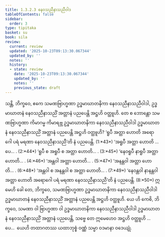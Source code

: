 ```yaml
---
title: 1.3.2.3 နေဝသညီနာသညီဝါဒ
tableOfContents: false
sidebar:
  order: 3
type: tipitaka
basket: su
book: sila
review:
  current: review
  updated: '2025-10-23T09:13:30.067344'
  updated_by: ''
  notes: ''
  history:
  - state: review
    date: '2025-10-23T09:13:30.067344'
    updated_by: ''
    notes: ''
    previous_state: draft
---
```



<ReviewStatus review={frontmatter.review} showDetails={true} />

<HypothesisAnnotation frontmatter={frontmatter} />

<DynamicBreadcrumb />

<Division number="81" book="sila" e="ch" v="6" p="30">

<Paragraph number="147" book="sila">
သန္တိ, ဘိက္ခဝေ, ဧကေ သမဏဗြာဟ္မဏာ ဥဒ္ဓမာဃာတနိကာ နေဝသညီနာသညီဝါဒါ, ဥဒ္ဓမာဃာတနံ <Emphasis>နေဝသညီနာသညိံ အတ္တာနံ</Emphasis> ပညပေန္တိ အဋ္ဌဟိ ဝတ္ထူဟိ. တေ စ ဘောန္တော သမဏဗြာဟ္မဏာ ကိမာဂမ္မ ကိမာရဗ္ဘ ဥဒ္ဓမာဃာတနိကာ နေဝသညီနာသညီဝါဒါ ဥဒ္ဓမာဃာတနံ နေဝသညီနာသညိံ အတ္တာနံ ပညပေန္တိ အဋ္ဌဟိ ဝတ္ထူဟိ?
</Paragraph>

</Division>
<Division number="82" book="sila" e="ch" v="6" p="30">

<Paragraph number="148" book="sila">
‘<Emphasis>ရူပီ အတ္တာ</Emphasis> ဟောတိ အရောဂေါ ပရံ မရဏာ <Emphasis>နေဝသညီနာသညီ</Emphasis>’တိ နံ ပညပေန္တိ. (1:*43*)
</Paragraph>

<Paragraph number="149" book="sila">
‘<Emphasis>အရူပီ အတ္တာ</Emphasis> ဟောတိ …ပေ… . (2:*44*)
</Paragraph>

<Paragraph number="150" book="sila">
‘<Emphasis>ရူပီ စ အရူပီ စ အတ္တာ</Emphasis> ဟောတိ… . (3:*45*)
</Paragraph>

<Paragraph number="151" book="sila">
‘<Emphasis>နေဝရူပီ နာရူပီ အတ္တာ</Emphasis> ဟောတိ… . (4:*46*)
</Paragraph>

<Paragraph number="152" book="sila">
‘<Emphasis>အန္တဝါ အတ္တာ</Emphasis> ဟောတိ… . (5:*47*)
</Paragraph>

<Paragraph number="153" book="sila">
‘<Emphasis>အနန္တဝါ အတ္တာ</Emphasis> ဟောတိ… . (6:*48*)
</Paragraph>

<Paragraph number="154" book="sila">
‘<Emphasis>အန္တဝါ စ အနန္တဝါ စ အတ္တာ</Emphasis> ဟောတိ… . (7:*49*)
</Paragraph>

<Paragraph number="155" book="sila">
‘<Emphasis>နေဝန္တဝါ နာနန္တဝါ အတ္တာ</Emphasis> ဟောတိ အရောဂေါ ပရံ မရဏာ <Emphasis>နေဝသညီနာသညီ</Emphasis>’တိ နံ ပညပေန္တိ. (8:*50*)
</Paragraph>

</Division>
<Division number="83" book="sila" e="ch" v="6" p="30">

<Paragraph number="156" book="sila">
ဣမေဟိ ခေါ တေ, ဘိက္ခဝေ, သမဏဗြာဟ္မဏာ ဥဒ္ဓမာဃာတနိကာ နေဝသညီနာသညီဝါဒါ ဥဒ္ဓမာဃာတနံ နေဝသညီနာသညိံ အတ္တာနံ ပညပေန္တိ အဋ္ဌဟိ ဝတ္ထူဟိ. ယေ ဟိ ကေစိ, ဘိက္ခဝေ, သမဏာ ဝါ ဗြာဟ္မဏာ ဝါ ဥဒ္ဓမာဃာတနိကာ နေဝသညီနာသညီဝါဒါ ဥဒ္ဓမာဃာတနံ နေဝသညီနာသညိံ အတ္တာနံ ပညပေန္တိ, သဗ္ဗေ တေ ဣမေဟေဝ အဋ္ဌဟိ ဝတ္ထူဟိ …ပေ…  ယေဟိ တထာဂတဿ ယထာဘုစ္စံ ဝဏ္ဏံ သမ္မာ ဝဒမာနာ ဝဒေယျုံ.
</Paragraph>
</Division>
